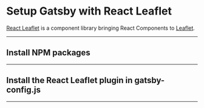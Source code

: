 # Setup Gatsby with React Leaflet

[React Leaflet](https://react-leaflet.js.org/) is a component library bringing React Components to [Leaflet](https://leafletjs.com/).

---

## Install NPM packages

<NPMPackage name="leaflet" />
<NPMPackage name="react-leaflet" />
<NPMPackage name="gatsby-plugin-react-leaflet" />

---

## Install the React Leaflet plugin in gatsby-config.js

<GatsbyPlugin name="gatsby-plugin-react-leaflet" />

---

<File path="src/pages/map.js" content="https://raw.githubusercontent.com/colbyfayock/gatsby-recipe-react-leaflet/master/src/pages/map.js" />
<File path="src/components/Map.js" content="https://raw.githubusercontent.com/colbyfayock/gatsby-recipe-react-leaflet/master/src/components/Map.js" />
<File path="src/components/Map.module.css" content="https://raw.githubusercontent.com/colbyfayock/gatsby-recipe-react-leaflet/master/src/components/Map.module.css" />
